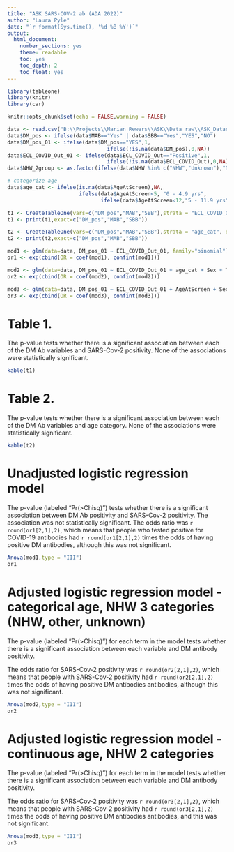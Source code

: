 ```yaml
---
title: "ASK SARS-COV-2 ab (ADA 2022)"
author: "Laura Pyle"
date: "`r format(Sys.time(), '%d %B %Y')`"
output:
  html_document:
    number_sections: yes
    theme: readable
    toc: yes
    toc_depth: 2
    toc_float: yes
---
```


```r
library(tableone)
library(knitr)
library(car)

knitr::opts_chunk$set(echo = FALSE,warning = FALSE)

data <- read.csv("B:\\Projects\\Marian Rewers\\ASK\\Data raw\\ASK_Dataset_Abstract_CovidScreening_2022-01-07.csv",na.strings = c("NA",""," "))
data$DM_pos <- ifelse(data$MAB=="Yes" | data$SBB=="Yes","YES","NO")
data$DM_pos_01 <- ifelse(data$DM_pos=="YES",1,
                                ifelse(!is.na(data$DM_pos),0,NA))
data$ECL_COVID_Out_01 <- ifelse(data$ECL_COVID_Out=="Positive",1,
                                ifelse(!is.na(data$ECL_COVID_Out),0,NA))
data$NHW_2group <- as.factor(ifelse(data$NHW %in% c("NHW","Unknown"),"NHW","Not NHW"))

# categorize age
data$age_cat <- ifelse(is.na(data$AgeAtScreen),NA,
                       ifelse(data$AgeAtScreen<5, "0 - 4.9 yrs",
                              ifelse(data$AgeAtScreen<12,"5 - 11.9 yrs", "12+ yrs")))

t1 <- CreateTableOne(vars=c("DM_pos","MAB","SBB"),strata = "ECL_COVID_Out", data=data)
t1 <- print(t1,exact=c("DM_pos","MAB","SBB"))

t2 <- CreateTableOne(vars=c("DM_pos","MAB","SBB"),strata = "age_cat", data=data)
t2 <- print(t2,exact=c("DM_pos","MAB","SBB"))

mod1 <- glm(data=data, DM_pos_01 ~ ECL_COVID_Out_01, family="binomial")
or1 <- exp(cbind(OR = coef(mod1), confint(mod1)))

mod2 <- glm(data=data, DM_pos_01 ~ ECL_COVID_Out_01 + age_cat + Sex + T1D_Fam + NHW, family="binomial")
or2 <- exp(cbind(OR = coef(mod2), confint(mod2)))

mod3 <- glm(data=data, DM_pos_01 ~ ECL_COVID_Out_01 + AgeAtScreen + Sex + T1D_Fam + NHW_2group)
or3 <- exp(cbind(OR = coef(mod3), confint(mod3)))

```

# Table 1.  

The p-value tests whether there is a significant association between each of the DM Ab variables and SARS-Cov-2 positivity.  None of the associations were statistically significant.

```r
kable(t1)
```

# Table 2.  

The p-value tests whether there is a significant association between each of the DM Ab variables and age category.  None of the associations were statistically significant.

```r
kable(t2)
```

# Unadjusted logistic regression model

The p-value (labeled "Pr(>Chisq)") tests whether there is a significant association between DM Ab positivity and SARS-Cov-2 positivity.  The association was not statistically significant.  The odds ratio was `r round(or1[2,1],2)`, which means that people who tested positive for COVID-19 antibodies had `r round(or1[2,1],2)` times the odds of having positive DM antibodies, although this was not significant.


```r
Anova(mod1,type = "III")
or1
```

# Adjusted logistic regression model - categorical age, NHW 3 categories (NHW, other, unknown)

The p-value (labeled "Pr(>Chisq)") for each term in the model tests whether there is a significant association between each variable and DM antibody positivity.  

The odds ratio for SARS-Cov-2 positivity was `r round(or2[2,1],2)`, which means that people with SARS-Cov-2 positivity had `r round(or2[2,1],2)` times the odds of having positive DM antibodies antibodies, although this was not significant.

```r
Anova(mod2,type = "III")
or2
```

# Adjusted logistic regression model - continuous age, NHW 2 categories 

The p-value (labeled "Pr(>Chisq)") for each term in the model tests whether there is a significant association between each variable and DM antibody positivity.  

The odds ratio for SARS-Cov-2 positivity was `r round(or3[2,1],2)`, which means that people with SARS-Cov-2 positivity had `r round(or3[2,1],2)` times the odds of having positive DM antibodies antibodies, and this was not significant.

```r
Anova(mod3,type = "III")
or3
```

